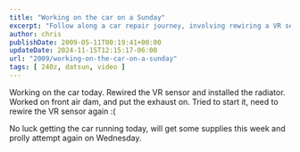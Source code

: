 ```yaml
---
title: "Working on the car on a Sunday"
excerpt: "Follow along a car repair journey, involving rewiring a VR sensor, radiator installation, and troubleshooting start-up issues."
author: chris
publishDate: 2009-05-11T00:19:41+00:00
updateDate: 2024-11-15T12:15:17-06:00
url: "2009/working-on-the-car-on-a-sunday"
tags: [ 240z, datsun, video ]
---
```


Working on the car today. Rewired the VR sensor and installed the radiator. Worked on front air dam, and put the exhaust on. Tried to start it, need to rewire the VR sensor again :( 

<YouTubeEmbed videoId="OmxMfSX_EYk" title="Project 240Z - Working on the car on a Sunday" publishDate="2009-05-11T00:19:41+00:00" description="Project 240Z - spending time on a Sunday" />

No luck getting the car running today, will get some supplies this week and prolly attempt again on Wednesday.
